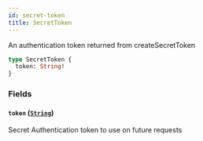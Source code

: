 ```yaml
---
id: secret-token
title: SecretToken
---
```


An authentication token returned from createSecretToken

```graphql
type SecretToken {
  token: String!
}
```

### Fields

#### `token` ([`String`](../rate-manager-service/scalars/string))

Secret Authentication token to use on future requests
